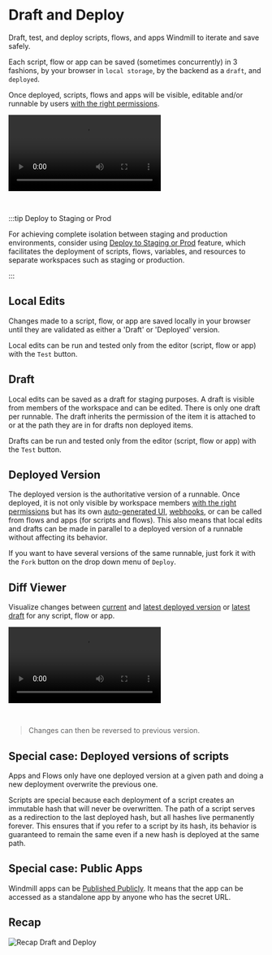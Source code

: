 
# Draft and Deploy

Draft, test, and deploy scripts, flows, and apps Windmill to iterate and save safely.

Each script, flow or app can be saved (sometimes concurrently) in 3 fashions, by your browser in `local storage`, by the backend as a `draft`, and `deployed`.

Once deployed, scripts, flows and apps will be visible, editable and/or runnable by users [with the right permissions](../16_roles_and_permissions/index.mdx).

<video
	className="border-2 rounded-xl object-cover w-full h-full dark:border-gray-800"
	autoPlay
	controls
	id="main-video"
	src="/videos/draft_and_deploy.mp4"
/>

<br />

:::tip Deploy to Staging or Prod

For achieving complete isolation between staging and production environments, consider using [Deploy to Staging or Prod](../12_staging_prod/index.md) feature, which facilitates the deployment of scripts, flows, variables, and resources to separate workspaces such as staging or production.

:::

## Local Edits

Changes made to a script, flow, or app are saved locally in your browser until they are validated as either a 'Draft' or 'Deployed' version.

Local edits can be run and tested only from the editor (script, flow or app) with the `Test` button.

## Draft

Local edits can be saved as a draft for staging purposes. A draft is visible from members of the workspace and can be edited. There is only one draft per runnable. The draft inherits the permission of the item it is attached to or at the path they are in for drafts non deployed items.

Drafts can be run and tested only from the editor (script, flow or app) with the `Test` button.

## Deployed Version

The deployed version is the authoritative version of a runnable. Once deployed, it is not only visible by workspace members [with the right permissions](../16_roles_and_permissions/index.mdx) but has its own [auto-generated UI](../6_auto_generated_uis/index.mdx), [webhooks](../4_webhooks/index.mdx), or can be called from flows and apps (for scripts and flows). This also means that local edits and drafts can be made in parallel to a deployed version of a runnable without affecting its behavior.

If you want to have several versions of the same runnable, just fork it with the `Fork` button on the drop down menu of `Deploy`.

<div class="grid grid-cols-2 gap-6 mb-4">
	<DocCard
		title="Roles and Permissions"
		description="Control access and manage permissions within your instance and workspaces."
		href="/docs/core_concepts/roles_and_permissions"
	/>
</div>

## Diff Viewer

Visualize changes between [current](#local-edits) and [latest deployed version](#deployed-version) or [latest draft](#draft) for any script, flow or app.

<video
	className="border-2 rounded-xl object-cover w-full h-full dark:border-gray-800"
	controls
	src="/videos/diff_viewer.mp4"
/>

<br />

> Changes can then be reversed to previous version.

## Special case: Deployed versions of scripts

Apps and Flows only have one deployed version at a given path and doing a new deployment overwrite the previous one.

Scripts are special because each deployment of a script creates an immutable hash that will never be overwritten. The path of a script serves as a redirection to the last deployed hash, but all hashes live permanently forever. This ensures that if you refer to a script by its hash, its behavior is guaranteed to remain the same even if a new hash is deployed at the same path.

<div class="grid grid-cols-2 gap-6 mb-4">
	<DocCard
		title="Versioning"
		description="Scripts, when deployed, can have a parent script identified by its hash."
		href="/docs/script_editor/versioning"
	/>
</div>

## Special case: Public Apps

Windmill apps can be [Published Publicly](../../apps/8_public_apps.md). It means that the app can be accessed as a standalone app by anyone who has the secret URL.

<div class="grid grid-cols-2 gap-6 mb-4">
	<DocCard
		title="Public Apps"
		description="Apps can be accessed as a standalone app by anyone who has the secret URL"
		href="/docs/apps/public_apps"
	/>
</div>

## Recap

![Recap Draft and Deploy](./recap_draft_and_deploy.png.webp)
